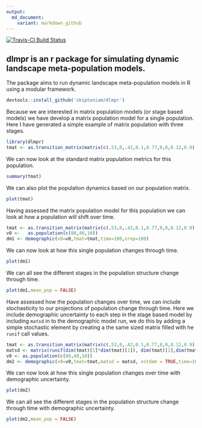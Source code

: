 ```yaml
---
output:
  md_document:
    variant: markdown_github
---
```


[![Travis-CI Build Status](https://travis-ci.org/skiptoniam/dlmpr.svg?branch=master)](https://travis-ci.org/skiptoniam/dlmpr)


## dlmpr is an r package for simulating dynamic landscape meta-population models.

The package aims to run dynamic landscape meta-population models in R using a modular framework. 

```r
devtools::install_github('skiptoniam/dlmpr')
```

Because we are interested in matrix population models (or stage based models) we have develop a matrix population model for a single population. Here I have generated a simple example of matrix population with three stages.

```r
library(dlmpr)
tmat <- as.transition_matrix(matrix(c(.53,0,.42,0.1,0.77,0,0,0.12,0.9),nrow = 3,ncol = 3,byrow = TRUE))
```

We can now look at the standard matrix population metrics for this population.
```r
summary(tmat)
```

We can also plot the population dynamics based on our population matrix.
```r
plot(tmat)
```

Having assessed the matrix population model for this population we can look at how a population will shift over time.
```r
tmat <- as.transition_matrix(matrix(c(.53,0,.42,0.1,0.77,0,0,0.12,0.9),nrow = 3,ncol = 3,byrow = TRUE))
v0 <-   as.population(c(80,40,10))
dm1 <- demographic(v0=v0,tmat=tmat,time=100,nrep=100)
```

We can now look at how this single population changes through time.
```r
plot(dm1)
```

We can all see the different stages in the population structure change through time.
```r
plot(dm1,mean_pop = FALSE)
```

Have assessed how the population changes over time, we can include stochasticity to our projections of population change through time. Here we include demographic uncertainty to each step in the stage based model by including `matsd` in to the demographic model run, we do this by adding a simple stochastic element by creating a the same sized matrix filled with he `runif` call values.
```r
tmat <- as.transition_matrix(matrix(c(.53,0,.42,0.1,0.77,0,0,0.12,0.9),nrow = 3,ncol = 3,byrow = TRUE))
matsd <- matrix(runif(dim(tmat)[1]*dim(tmat)[1]), dim(tmat)[1],dim(tmat)[2])
v0 <- as.population(c(80,40,10))
dm2 <- demographic(v0=v0,tmat=tmat,matsd = matsd, estdem = TRUE,time=100,nrep=100)
```

We can now look at how this single population changes over time with demographic uncertainty.
```r
plot(dm2)
```

We can all see the different stages in the population structure change through time with demographic uncertainty.
```r
plot(dm2,mean_pop = FALSE)
```
